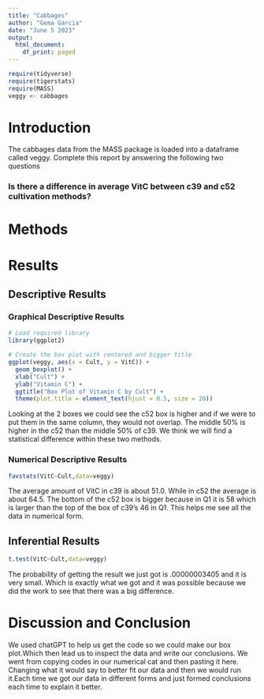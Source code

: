 ```yaml
---
title: "Cabbages"
author: "Gema Garcia"
date: "June 5 2023"
output:
  html_document:
    df_print: paged
---
```


```r
require(tidyverse)
require(tigerstats)
require(MASS)
veggy <- cabbages
```

# Introduction

<!--In this section you explain what you are trying to show.  Where did the data come from?  What is the research or other question you are trying to answer?!-->
 The cabbages data from the MASS package is loaded into a dataframe called veggy. Complete this report by answering the following two questions  
 
### Is there a difference in average VitC between c39 and c52 cultivation methods?  

# Methods

<!--Decide on your methods:  use "variable analysis" or other appropriate descriptors.  Make sure to choose at least one graphical method and at least one numerical method.!-->

# Results

<!--Divide this section into two sub-sections:  One for your descriptive  results and one for your inferential results.!-->

## Descriptive Results

### Graphical Descriptive Results

<!--Graphical results here.  Make sure to show your code.  Provide appropriate labels for axes, giving units if possible, and provide a good title for the graph, too.  Use the graphical results to describe the patterns if any that exist in the data as focused toward the research question!-->



```r
# Load required library
library(ggplot2)

# Create the box plot with centered and bigger title
ggplot(veggy, aes(x = Cult, y = VitC)) +
  geom_boxplot() +
  xlab("Cult") +
  ylab("Vitamin C") +
  ggtitle("Box Plot of Vitamin C by Cult") +
  theme(plot.title = element_text(hjust = 0.5, size = 20))

```


Looking at the 2 boxes we could see the c52 box is higher and if we were to put them in the same column, they would not overlap. The middle 50% is higher in the c52 than the middle 50% of c39. We think we will find a statistical difference within these two methods.


### Numerical Descriptive Results

<!--Numerical results go here. Use the numerical results to describe the patterns if any that exist in the data as focused toward the research question!-->

```r
favstats(VitC~Cult,data=veggy)
```


The average amount of VitC in c39 is about 51.0. While in c52 the average is about 64.5. The bottom of the c52 box is bigger because in Q1 it is 58 which is larger than the top of the box of c39's 46 in Q1. This helps me see all the data in numerical form.



## Inferential Results

<!--State hypothesis clearly.  Make sure your discussion of the inferential test covers all the aspects that the test output produces, such as test statistic, p-value etc.  Make a decision about the null hypothesis, explain the assumptions on which the selected test/procedure was based, and why the chosen procedure satisfys the assumptions and is appropriate to answer the research question!-->

```r
t.test(VitC~Cult,data=veggy)
```


The probability of getting the result we just got is .00000003405 and it is very small. Which is exactly what we got and it was possible because we did the work to see that there was a big difference.





# Discussion and Conclusion

<!--Discussion and conclusion here.  If you found a relationship be sure to consider whether the relationship occurs because one of the variavbles causes the other, or whether they perhasps are related for some other reason.  Watch the chapter 6 videos from the GeorgeTown videos collection.!-->


We used chatGPT to help us get the code so we could make our box plot.Which then lead us to inspect the data and write our conclusions. We went from copying codes in our numerical cat and then pasting it here. Changing what it would say to better fit our data and then we would run it.Each time we got our data in different forms and just formed conclusions each time to explain it better.  